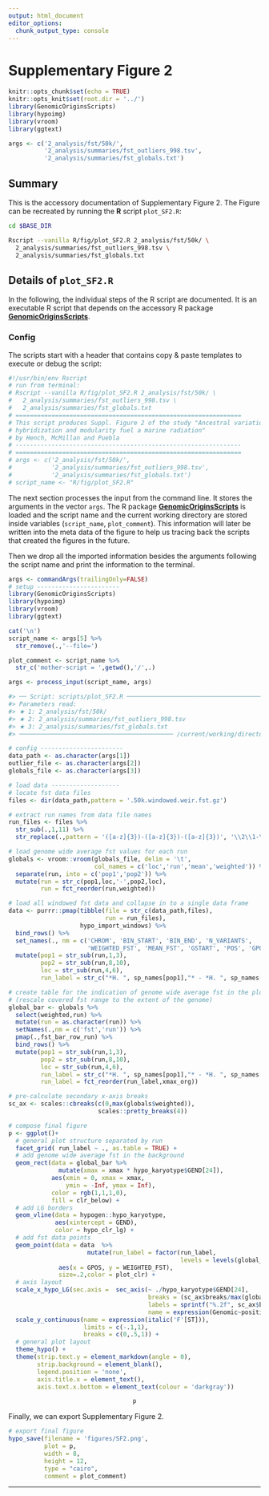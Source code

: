 ```yaml
---
output: html_document
editor_options:
  chunk_output_type: console
---
```

# Supplementary Figure 2

```r
knitr::opts_chunk$set(echo = TRUE)
knitr::opts_knit$set(root.dir = '../')
library(GenomicOriginsScripts)
library(hypoimg)
library(vroom)
library(ggtext)

args <- c('2_analysis/fst/50k/',
          '2_analysis/summaries/fst_outliers_998.tsv',
          '2_analysis/summaries/fst_globals.txt')
```

## Summary

This is the accessory documentation of Supplementary Figure 2.
The Figure can be recreated by running the **R** script `plot_SF2.R`:

```sh
cd $BASE_DIR

Rscript --vanilla R/fig/plot_SF2.R 2_analysis/fst/50k/ \
  2_analysis/summaries/fst_outliers_998.tsv \
  2_analysis/summaries/fst_globals.txt

```

## Details of `plot_SF2.R`

In the following, the individual steps of the R script are documented.
It is an executable R script that depends on the accessory R package [**GenomicOriginsScripts**](https://k-hench.github.io/GenomicOriginsScripts).

### Config

The scripts start with a header that contains copy & paste templates to execute or debug the script:

```r
#!/usr/bin/env Rscript
# run from terminal:
# Rscript --vanilla R/fig/plot_SF2.R 2_analysis/fst/50k/ \
#   2_analysis/summaries/fst_outliers_998.tsv \
#   2_analysis/summaries/fst_globals.txt
# ===============================================================
# This script produces Suppl. Figure 2 of the study "Ancestral variation,
# hybridization and modularity fuel a marine radiation"
# by Hench, McMillan and Puebla
# ---------------------------------------------------------------
# ===============================================================
# args <- c('2_analysis/fst/50k/',
#           '2_analysis/summaries/fst_outliers_998.tsv',
#           '2_analysis/summaries/fst_globals.txt')
# script_name <- "R/fig/plot_SF2.R"
```

The next section processes the input from the command line.
It stores the arguments in the vector `args`.
The R package [**GenomicOriginsScripts**](https://k-hench.github.io/GenomicOriginsScripts) is loaded and the script name and the current working directory are stored inside variables (`script_name`, `plot_comment`).
This information will later be written into the meta data of the figure to help us tracing back the scripts that created the figures in the future.

Then we drop all the imported information besides the arguments following the script name and print the information to the terminal.

```r
args <- commandArgs(trailingOnly=FALSE)
# setup -----------------------
library(GenomicOriginsScripts)
library(hypoimg)
library(vroom)
library(ggtext)

cat('\n')
script_name <- args[5] %>%
  str_remove(.,'--file=')

plot_comment <- script_name %>%
  str_c('mother-script = ',getwd(),'/',.)

args <- process_input(script_name, args)
```

```r
#> ── Script: scripts/plot_SF2.R ────────────────────────────────────────────
#> Parameters read:
#> ★ 1: 2_analysis/fst/50k/
#> ★ 2: 2_analysis/summaries/fst_outliers_998.tsv
#> ★ 3: 2_analysis/summaries/fst_globals.txt
#> ─────────────────────────────────────────── /current/working/directory ──
```

```r
# config -----------------------
data_path <- as.character(args[1])
outlier_file <- as.character(args[2])
globals_file <- as.character(args[3])
```


```r
# load data -------------------
# locate fst data files
files <- dir(data_path,pattern = '.50k.windowed.weir.fst.gz')
```


```r
# extract run names from data file names
run_files <- files %>%
  str_sub(.,1,11) %>%
  str_replace(.,pattern = '([a-z]{3})-([a-z]{3})-([a-z]{3})', '\\2\\1-\\3\\1')
```


```r
# load genome wide average fst values for each run
globals <- vroom::vroom(globals_file, delim = '\t',
                        col_names = c('loc','run','mean','weighted')) %>%
  separate(run, into = c('pop1','pop2')) %>%
  mutate(run = str_c(pop1,loc,'-',pop2,loc),
         run = fct_reorder(run,weighted))
```


```r
# load all windowed fst data and collapse in to a single data frame
data <- purrr::pmap(tibble(file = str_c(data_path,files),
                           run = run_files),
                    hypo_import_windows) %>%
  bind_rows() %>%
  set_names(., nm = c('CHROM', 'BIN_START', 'BIN_END', 'N_VARIANTS',
                      'WEIGHTED_FST', 'MEAN_FST', 'GSTART', 'POS', 'GPOS', 'run')) %>%
  mutate(pop1 = str_sub(run,1,3),
         pop2 = str_sub(run,8,10),
         loc = str_sub(run,4,6),
         run_label = str_c("*H. ", sp_names[pop1],"* - *H. ", sp_names[pop2],"*<br>(",loc_names[loc],")" ))
```


```r
# create table for the indication of genome wide average fst in the plot background
# (rescale covered fst range to the extent of the genome)
global_bar <- globals %>%
  select(weighted,run) %>%
  mutate(run = as.character(run)) %>%
  setNames(.,nm = c('fst','run')) %>%
  pmap(.,fst_bar_row_run) %>%
  bind_rows() %>%
  mutate(pop1 = str_sub(run,1,3),
         pop2 = str_sub(run,8,10),
         loc = str_sub(run,4,6),
         run_label = str_c("*H. ", sp_names[pop1],"* - *H. ", sp_names[pop2],"*<br>(",loc_names[loc],")" ),
         run_label = fct_reorder(run_label,xmax_org))
```


```r
# pre-calculate secondary x-axis breaks
sc_ax <- scales::cbreaks(c(0,max(globals$weighted)),
                         scales::pretty_breaks(4))
```


```r
# compose final figure
p <- ggplot()+
  # general plot structure separated by run
  facet_grid( run_label ~ ., as.table = TRUE) +
  # add genome wide average fst in the background
  geom_rect(data = global_bar %>%
              mutate(xmax = xmax * hypo_karyotype$GEND[24]),
            aes(xmin = 0, xmax = xmax,
                ymin = -Inf, ymax = Inf),
            color = rgb(1,1,1,0),
            fill = clr_below) +
  # add LG borders
  geom_vline(data = hypogen::hypo_karyotype,
             aes(xintercept = GEND),
             color = hypo_clr_lg) +
  # add fst data points
  geom_point(data = data  %>%
                      mutate(run_label = factor(run_label,
                                                levels = levels(global_bar$run_label))),
              aes(x = GPOS, y = WEIGHTED_FST),
              size=.2,color = plot_clr) +
  # axis layout
  scale_x_hypo_LG(sec.axis =  sec_axis(~ ./hypo_karyotype$GEND[24],
                                       breaks = (sc_ax$breaks/max(globals$weighted)),
                                       labels = sprintf("%.2f", sc_ax$breaks),
                                       name = expression(Genomic~position/~Genome~wide~weighted~italic(F[ST])))) +
  scale_y_continuous(name = expression(italic('F'[ST])),
                     limits = c(-.1,1),
                     breaks = c(0,.5,1)) +
  # general plot layout
  theme_hypo() +
  theme(strip.text.y = element_markdown(angle = 0),
        strip.background = element_blank(),
        legend.position = 'none',
        axis.title.x = element_text(),
        axis.text.x.bottom = element_text(colour = 'darkgray'))
```


<center>
```r
p
```
</center>

Finally, we can export Supplementary Figure 2.

```r
# export final figure
hypo_save(filename = 'figures/SF2.png',
          plot = p,
          width = 8,
          height = 12,
          type = "cairo",
          comment = plot_comment)
```

---
